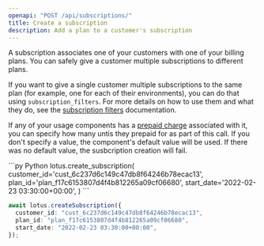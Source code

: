 ```yaml
---
openapi: "POST /api/subscriptions/"
title: Create a subscription
description: Add a plan to a customer's subscription
---
```


A subscription associates one of your customers with one of your billing plans. You can safely give a customer multiple subscriptions to different plans.

If you want to give a single customer multiple subscriptions to the same plan (for example, one for each of their environments), you can do that using `subscription_filters`. For more details on how to use them and what they do, see the [subscription filters](../../plan-management/creating-plans#plan-components) documentation.

If any of your usage components has a [prepaid charge](../../plan-management/creating-plans#plan-components) associated with it, you can specify how many untis they prepaid for as part of this call. If you don't specify a value, the component's default value will be used. If there was no default value, the susbcription creation will fail.

<CodeGroup>
```py Python
lotus.create_subscription(
  customer_id='cust_6c237d6c149c47db8f64246b78ecac13',
  plan_id='plan_f17c6153807d4f4b812265a09cf06680',
  start_date='2022-02-23 03:30:00+00:00',
)
```

```ts Typescript
await lotus.createSubscription({
  customer_id: "cust_6c237d6c149c47db8f64246b78ecac13",
  plan_id: "plan_f17c6153807d4f4b812265a09cf06680",
  start_date: "2022-02-23 03:30:00+00:00",
});
```

</CodeGroup>
